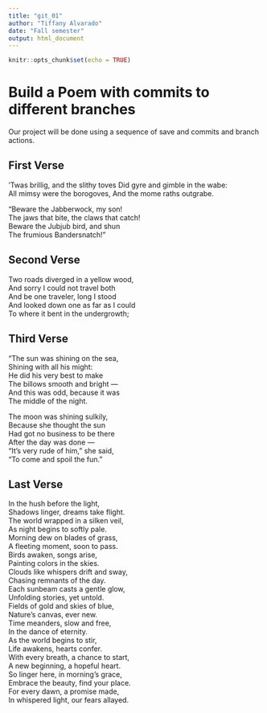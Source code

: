 ```yaml
---
title: "git_01"
author: "Tiffany Alvarado"
date: "Fall semester"
output: html_document
---
```


```r
knitr::opts_chunk$set(echo = TRUE)
```
# Build a Poem with commits to different branches
Our project will be done using a sequence of save and commits and branch actions.
<!-- Do not modify or change any text in "!--" bracketed areas such as this --- these are instructions to
you, if you change any of this the git program will notice it and compromise your git merging strategy !-->

## First Verse 
<!--Put the first five lines of a poem by Lewis Carrol in this section!-->

'Twas brillig, and the slithy toves 
Did gyre and gimble in the wabe:  
All mimsy were the borogoves, 
And the mome raths outgrabe.  

"Beware the Jabberwock, my son!  
The jaws that bite, the claws that catch!  
Beware the Jubjub bird, and shun  
The frumious Bandersnatch!"  

## Second Verse
<!--Put the first five lines of a poem by Robert Frost here!-->
Two roads diverged in a yellow wood,  
And sorry I could not travel both  
And be one traveler, long I stood  
And looked down one as far as I could  
To where it bent in the undergrowth;  

## Third Verse
<!--Put the first two verses of The Walrus and the Carpenter here!-->
"The sun was shining on the sea,  
      Shining with all his might:  
He did his very best to make  
      The billows smooth and bright —  
And this was odd, because it was  
      The middle of the night.  

The moon was shining sulkily,  
      Because she thought the sun  
Had got no business to be there  
      After the day was done —  
"It's very rude of him," she said,   
      "To come and spoil the fun."  

## Last Verse
<!--Put a short poem you created using chatGPT of 20 to 30 lines,here!-->
In the hush before the light,  
Shadows linger, dreams take flight.  
The world wrapped in a silken veil,  
As night begins to softly pale.  
Morning dew on blades of grass,  
A fleeting moment, soon to pass.  
Birds awaken, songs arise,  
Painting colors in the skies.  
Clouds like whispers drift and sway,  
Chasing remnants of the day.  
Each sunbeam casts a gentle glow,  
Unfolding stories, yet untold.  
Fields of gold and skies of blue,  
Nature's canvas, ever new.  
Time meanders, slow and free,  
In the dance of eternity.  
As the world begins to stir,  
Life awakens, hearts confer.  
With every breath, a chance to start,  
A new beginning, a hopeful heart.  
So linger here, in morning’s grace,  
Embrace the beauty, find your place.  
For every dawn, a promise made,  
In whispered light, our fears allayed.  
